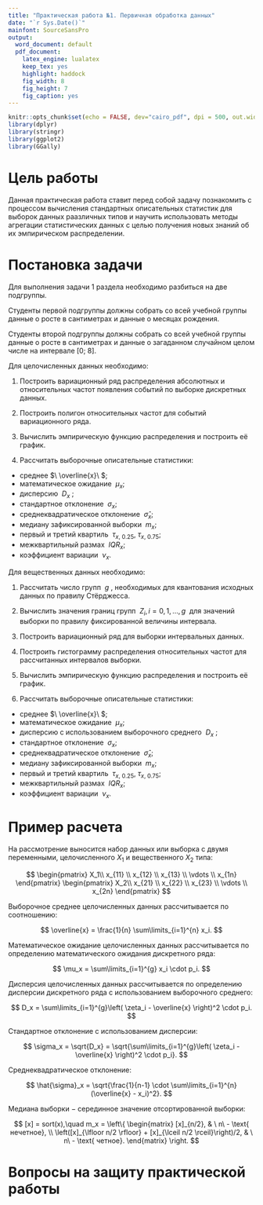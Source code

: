 ```yaml
---
title: "Практическая работа №1. Первичная обработка данных"
date: "`r Sys.Date()`"
mainfont: SourceSansPro
output:
  word_document: default
  pdf_document:
    latex_engine: lualatex
    keep_tex: yes
    highlight: haddock
    fig_width: 8
    fig_height: 7
    fig_caption: yes
---
```



```r
knitr::opts_chunk$set(echo = FALSE, dev="cairo_pdf", dpi = 500, out.width="60%", fig.align='center')
library(dplyr)
library(stringr)
library(ggplot2)
library(GGally)
```

# **Цель работы**

Данная практическая работа ставит перед собой задачу познакомить с процессом вычисления стандартных описательных статистик для выборок данных раазличных типов и научить использовать методы агрегации статистических данных с целью получения новых знаний об их эмпирическом распределении.

# **Постановка задачи**

Для выполнения задачи 1 раздела необходимо разбиться на две подгруппы. 

Студенты первой подгруппы должны собрать со всей учебной группы данные о росте в сантиметрах и данные о месяцах рождения.

Студенты второй подгруппы должны собрать со всей учебной группы данные о росте в сантиметрах и данные о загаданном случайном целом числе на интервале [0; 8]. 

Для целочисленных данных необходимо:

1. Построить вариационный ряд распределения абсолютных и относительных частот появления событий по выборке дискретных данных.

2. Построить полигон относительных частот для событий вариационного ряда.

3. Вычислить эмпирическую функцию распределения и построить её график.

4. Рассчитать выборочные описательные статистики:
- среднее $\ \overline{x}\ $;
- математическое ожидание $\ \mu_x$;
- дисперсию $\ D_{x}\ $;
- стандартное отклонение $\ \sigma_{x}$;
- среднеквадратическое отклонение $\ \hat{\sigma}_x$;
- медиану зафиксированной выборки $\ m_x$;
- первый и третий квартиль $\ \tau_{x,\ 0.25},\ \tau_{x,\ 0.75}$;
- межквартильный размах $\ IQR_x$;
- коэффициент вариации $\ \nu_{x}$.

Для вещественных данных необходимо:

1. Рассчитать число групп $\ g\ $, необходимых для квантования исходных данных по правилу Стёрджесса.

2. Вычислить значения границ групп $\ Z_i, i=0, 1, \dots, g\ $ для значений выборки по правилу фиксированной величины интервала.

3. Построить вариационный ряд для выборки интервальных данных.

4. Построить гистограмму распределения относительных частот для рассчитанных интервалов выборки.

5. Вычислить эмпирическую функцию распределения и построить её график.

6. Рассчитать выборочные описательные статистики:
- среднее $\ \overline{x}\ $;
- математическое ожидание $\ \mu_x$;
- дисперсию c использованием выборочного среднего $\ D_{x}\ $;
- стандартное отклонение $\ \sigma_{x}$;
- среднеквадратическое отклонение $\ \hat{\sigma}_x$;
- медиану зафиксированной выборки $\ m_x$;
- первый и третий квартиль $\ \tau_{x,\ 0.25},\ \tau_{x,\ 0.75}$;
- межквартильный размах $\ IQR_x$;
- коэффициент вариации $\ \nu_{x}$.


# **Пример расчета**

На рассмотрение выносится набор данных или выборка с двумя переменными, целочисленного $X_1$ и вещественного $X_2$ типа:

$$
\begin{pmatrix}
X_1\\
x_{11} \\
x_{12} \\
x_{13} \\
\vdots \\
x_{1n}
\end{pmatrix} 
\begin{pmatrix}
X_2\\
x_{21} \\
x_{22} \\
x_{23} \\
\vdots \\
x_{2n}
\end{pmatrix}
$$


Выборочное среднее целочисленных данных рассчитывается по соотношению:

$$
\overline{x} = \frac{1}{n} \sum\limits_{i=1}^{n} x_i.
$$

Математическое ожидание целочисленных данных рассчитывается по определению математического ожидания дискретного ряда:

$$
\mu_x = \sum\limits_{i=1}^{g} x_i \cdot p_i.
$$

Дисперсия целочисленных данных рассчитывается по определению дисперсии дискретного ряда с использованием выборочного среднего:

$$
D_x = \sum\limits_{i=1}^{g}\left( \zeta_i - \overline{x}  \right)^2 \cdot p_i.
$$

Стандартное отклонение с использованием дисперсии:

$$
\sigma_x = \sqrt{D_x} = \sqrt{\sum\limits_{i=1}^{g}\left( \zeta_i - \overline{x}  \right)^2 \cdot p_i}.
$$

Среднеквадратическое отклонение:

$$
\hat{\sigma}_x = \sqrt{\frac{1}{n-1} \cdot \sum\limits_{i=1}^{n}(\overline{x} - x_i)^2}.
$$

Медиана выборки $-$ серединное значение отсортированной выборки:

$$
[x] = sort(x),\quad 
m_x = \left\{
\begin{matrix}
[x]_{n/2}, & \ n\  - \text{ нечетное}, \\ 
\left([x]_{\lfloor n/2 \rfloor} + [x]_{\lceil n/2 \rceil}\right)/2, & \ n\  - \text{ четное}.
\end{matrix}
\right.
$$

# **Вопросы на защиту практической работы**

